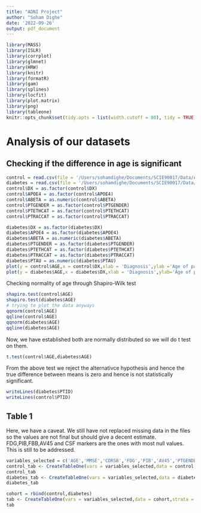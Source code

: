 ```yaml
---
title: "ADNI Project"
author: "Soham Dighe"
date: '2022-09-26'
output: pdf_document
---
```


```r
library(MASS)
library(ISLR)
library(corrplot)
library(glmnet)
library(HRW)
library(knitr)
library(formatR)
library(gam)
library(splines)
library(locfit)
library(plot.matrix)
library(png)
library(tableone)
knitr::opts_chunk$set(tidy.opts = list(width.cutoff = 80), tidy = TRUE)
```

# Analysis of our datasets 

## Checking if the difference in age is significant
```r
control = read.csv(file = '/Users/sohamdighe/Documents/SCIE90017/Data/ADNI/control.csv')
diabetes = read.csv(file = '/Users/sohamdighe/Documents/SCIE90017/Data/ADNI/diabetes.csv')
control$DX = as.factor(control$DX)
control$APOE4 = as.factor(control$APOE4)
control$ABETA = as.numeric(control$ABETA)
control$PTGENDER = as.factor(control$PTGENDER)
control$PTETHCAT = as.factor(control$PTETHCAT)
control$PTRACCAT = as.factor(control$PTRACCAT)

diabetes$DX = as.factor(diabetes$DX)
diabetes$APOE4 = as.factor(diabetes$APOE4)
diabetes$ABETA = as.numeric(diabetes$ABETA)
diabetes$PTGENDER = as.factor(diabetes$PTGENDER)
diabetes$PTETHCAT = as.factor(diabetes$PTETHCAT)
diabetes$PTRACCAT = as.factor(diabetes$PTRACCAT)
diabetes$PTAU = as.numeric(diabetes$PTAU)
plot(y = control$AGE,x = control$DX,xlab = 'Diagnosis',ylab ='Age of patient')
plot(y = diabetes$AGE,x = diabetes$DX,xlab = 'Diagnosis',ylab='Age of patient')
```

Checking normality of age through Shapiro-Wilk test
```r
shapiro.test(control$AGE)
shapiro.test(diabetes$AGE)
# trying to plot the data anyways
qqnorm(control$AGE)
qqline(control$AGE)
qqnorm(diabetes$AGE)
qqline(diabetes$AGE)
```

Now, we have established both are normally distributed so we will do t test on them.
```r
t.test(control$AGE,diabetes$AGE)
```
From the above test we reject the alternativce hypothesis and hence the true difference between means is zero and hence is not statistically significant.
```r
writeLines(diabetes$PTID)
writeLines(control$PTID)
```
\newpage

## Table 1

Here, we have a caveat. We still have not replaced missing data in the files so the values are not final but should give a decent estimate. FDG,PIB,FBB,AV45 and CSF markers are the ones with most null values. This is still to be addressed. 
```r
variables_selected = c('AGE','MMSE','CDRSB','FDG','PIB','AV45','PTGENDER','PTEDUCAT','PTETHCAT','PTRACCAT','APOE4','ABETA','PTAU','TAU','Ventricles','Hippocampus','mPACCdigit','mPACCtrailsB')
control_tab <- CreateTableOne(vars = variables_selected,data = control,strata = "DX")
control_tab
diabetes_tab <- CreateTableOne(vars = variables_selected,data = diabetes,strata = "DX")
diabetes_tab
```

```r
cohort = rbind(control,diabetes)
tab <- CreateTableOne(vars = variables_selected,data = cohort,strata = "DX")
tab
```